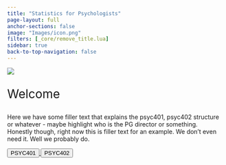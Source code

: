 ```yaml
---
title: "Statistics for Psychologists"
page-layout: full
anchor-sections: false
image: "Images/icon.png"
filters: [_core/remove_title.lua]
sidebar: true
back-to-top-navigation: false
---
```



![](Images/LUPsychology.svg){fig-alt="University Logo" fig-align="center"}

::: {.div style="font-size:2em;"}
Welcome
:::

Here we have some filler text that explains the psyc401, psyc402 structure or whatever - maybe highlight who is the PG director or something. Honestly though, right now this is filler text for an example. We don't even need it. Well we probably do.

```{=html}

<div class="container">
  <div class="row">
    <div class="col">

    <a href="PSYC401/">
      <button type="button" class="btn btn-landing btn-lg year-msc">PSYC401</button>
    </a>
    <a href="PSYC402/">
      <button type="button" class="btn btn-landing btn-lg year-msc">PSYC402</button>
    </a>
    
    </div>
  </div>
</div>
```
